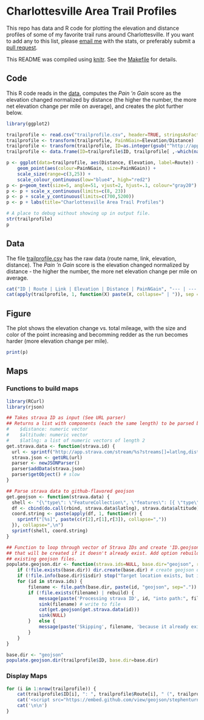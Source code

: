 # Charlottesville Area Trail Profiles

This repo has data and R code for plotting the elevation and distance profiles of some of my favorite trail runs around Charlottesville. If you want to add any to this list, please [email me](http://stephenturner.us/email.html) with the stats, or preferably submit a [pull request](https://help.github.com/articles/using-pull-requests).

This README was compiled using [knitr](http://yihui.name/knitr/). See the [Makefile](Makefile) for details.

## Code

This R code reads in the [data](./trailprofile.csv), computes the *Pain 'n Gain* score as the elevation changed normalized by distance (the higher the number, the more net elevation change per mile on average), and creates the plot further below.

```r
library(ggplot2)

trailprofile <- read.csv("trailprofile.csv", header=TRUE, stringsAsFactors=FALSE)
trailprofile <- transform(trailprofile, PainNGain=Elevation/Distance)
trailprofile <- transform(trailprofile, ID=as.integer(gsub("^http://app.strava.com/activities/", "", Link)))
trailprofile <- data.frame(ID=trailprofile$ID, trailprofile[ ,-which(names(trailprofile)=="ID")], stringsAsFactors=FALSE)

p <- ggplot(data=trailprofile, aes(Distance, Elevation, label=Route)) + 
    geom_point(aes(colour=PainNGain, size=PainNGain)) + 
    scale_size(range=c(3,25)) + 
    scale_colour_continuous(low="blue4", high="red2")
p <- p+geom_text(size=5, angle=51, vjust=2, hjust=.1, colour="gray20")
p <- p + scale_x_continuous(limits=c(8, 23))
p <- p + scale_y_continuous(limits=c(700,5200))
p <- p + labs(title="Charlottesville Area Trail Profiles")
```

```r
# A place to debug without showing up in output file.
str(trailprofile)
p
```

## Data

The file [trailprofile.csv](./trailprofile.csv) has the raw data (route name, link, elevation, distance). The *Pain 'n Gain* score is the elevation changed normalized by distance - the higher the number, the more net elevation change per mile on average.

```r
cat("ID | Route | Link | Elevation | Distance | PainNGain", "--- | --- | --- | --- | --- | ---", sep="\n")
cat(apply(trailprofile, 1, function(X) paste(X, collapse=" | ")), sep = "\n")
```

## Figure

The plot shows the elevation change vs. total mileage, with the size and color of the point increasing and becomming redder as the run becomes harder (more elevation change per mile).

```r
print(p)
```

## Maps

### Functions to build maps

```r
library(RCurl)
library(rjson)

## Takes strava ID as input (See URL parser)
## Returns a list with components (each the same length) to be parsed by get.geojson(): 
#    $distance: numeric vector
#    $altitude: numeric vector
#    $latlng: a list of numeric vectors of length 2
get.strava.data <- function(strava.id) {
  url <- sprintf("http://app.strava.com/stream/%s?streams[]=latlng,distance,altitude", strava.id)
  strava.json <- getURL(url)
  parser <- newJSONParser()
  parser$addData(strava.json)
  parser$getObject() # slow
}

## Parse strava data to github-flavored geojson
get.geojson <- function(strava.data) {
  shell <- "{\"type\": \"FeatureCollection\", \"features\": [{ \"type\": \"Feature\", \"geometry\": {\"type\": \"LineString\", \"coordinates\":\n [%s]\n}}]}";
  df <- cbind(do.call(rbind, strava.data$latlng), strava.data$altitude)
  coord.string <- paste(apply(df, 1, function(r) {
    sprintf("[%s]", paste(c(r[2],r[1],r[3]), collapse=","))
  }), collapse=",\n")
  sprintf(shell, coord.string)
}

## Function to loop through vector of Strava IDs and create 'ID.geojson' file in a base directory
## that will be created if it doesn't already exist. Add option rebuild=TRUE to force rebuild
## existing geojson files.
populate.geojson.dir <- function(strava.ids=NULL, base.dir="geojson", rebuild=FALSE) {
    if (!file.exists(base.dir)) dir.create(base.dir) # create geojson directory if it doesn't exist
    if (!file.info(base.dir)$isdir) stop("Target location exists, but is not a directory")
    for (id in strava.ids) {
        filename <- file.path(base.dir, paste(id, "geojson", sep="."))
        if (!file.exists(filename) | rebuild) {
            message(paste('Processing strava ID', id, "into path:", filename))
            sink(filename) # write to file
            cat(get.geojson(get.strava.data(id)))
            sink(NULL)
        }   else {
            message(paste('Skipping', filename, 'because it already exists. Add "rebuild=TRUE" to override.'))
        }
    }
}

base.dir <- "geojson"
populate.geojson.dir(trailprofile$ID, base.dir=base.dir)
```

### Display Maps

```r
for (i in 1:nrow(trailprofile)) {
    cat(trailprofile$ID[i], ": ", trailprofile$Route[i], " (", trailprofile$Link[i], ")\n\n", sep="")
    cat('<script src="https://embed.github.com/view/geojson/stephenturner/trailprofile/jsonrmd/geojson/', trailprofile$ID[i], '.geojson"></script>', sep="")
    cat('\n\n')
}
```